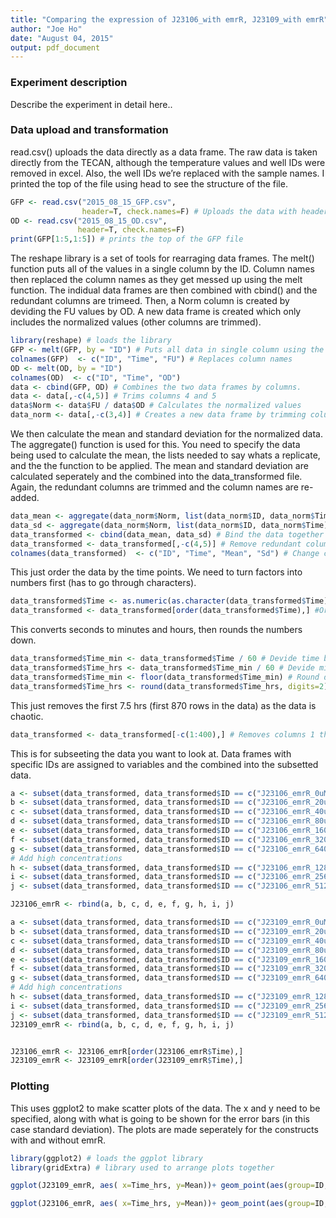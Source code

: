 ```yaml
---
title: "Comparing the expression of J23106_with emrR, J23109_with emrR"
author: "Joe Ho"
date: "August 04, 2015"
output: pdf_document
---
```


### Experiment description

Describe the experiment in detail here.. 

### Data upload and transformation

read.csv() uploads the data directly as a data frame. The raw data is taken directly from the TECAN, although the temperature values and well IDs were removed in excel. Also, the well IDs we're replaced with the sample names. I printed the top of the file using head to see the structure of the file. 

```r
GFP <- read.csv("2015_08_15_GFP.csv",
                header=T, check.names=F) # Uploads the data with header. Check names ensures that the header numbers don't get replaced with characters. 
OD <- read.csv("2015_08_15_OD.csv", 
               header=T, check.names=F)
print(GFP[1:5,1:5]) # prints the top of the GFP file
```

The reshape library is a set of tools for rearraging data frames. The melt() function puts all of the values in a single column by the ID. Column names then replaced the column names as they get messed up using the melt function. The indidual data frames are then combined with cbind() and the redundant columns are trimeed. Then, a Norm column is created by deviding the FU values by OD. A new data frame is created which only includes the normalized values (other columns are trimmed). 

```r
library(reshape) # loads the library
GFP <- melt(GFP, by = "ID") # Puts all data in single column using the individual IDs.
colnames(GFP)  <- c("ID", "Time", "FU") # Replaces column names
OD <- melt(OD, by = "ID")
colnames(OD)  <- c("ID", "Time", "OD")
data <- cbind(GFP, OD) # Combines the two data frames by columns. 
data <- data[,-c(4,5)] # Trims columns 4 and 5
data$Norm <- data$FU / data$OD # Calculates the normalized values
data_norm <- data[,-c(3,4)] # Creates a new data frame by trimming columns 3 and 4
```

We then calculate the mean and standard deviation for the normalized data. The aggregate() function is used for this. You need to specify the data being used to calculate the mean, the lists needed to say whats a replicate, and the the function to be applied. The mean and standard deviation are calculated seperately and the combined into the data_transformed file. Again, the redundant columns are trimmed and the column names are re-added. 

```r
data_mean <- aggregate(data_norm$Norm, list(data_norm$ID, data_norm$Time) , FUN = mean) # Calculate mean using the ID and time point to specify the replicate. 
data_sd <- aggregate(data_norm$Norm, list(data_norm$ID, data_norm$Time) , FUN = sd) # Calculate standard deviation using the ID and time point to specify the replicate. 
data_transformed <- cbind(data_mean, data_sd) # Bind the data together by columns
data_transformed <- data_transformed[,-c(4,5)] # Remove redundant columns
colnames(data_transformed)  <- c("ID", "Time", "Mean", "Sd") # Change column names
```

This just order the data by the time points. We need to turn factors into numbers first (has to go through characters). 

```r
data_transformed$Time <- as.numeric(as.character(data_transformed$Time)) # Converts factors to numbers
data_transformed <- data_transformed[order(data_transformed$Time),] #Orders the data by time
```

This converts seconds to minutes and hours, then rounds the numbers down. 

```r
data_transformed$Time_min <- data_transformed$Time / 60 # Devide time by 60
data_transformed$Time_hrs <- data_transformed$Time_min / 60 # Devide min by 60
data_transformed$Time_min <- floor(data_transformed$Time_min) # Round down to the nearest integer
data_transformed$Time_hrs <- round(data_transformed$Time_hrs, digits=2) # Round down to 2 digits 
```

This just removes the first 7.5 hrs (first 870 rows in the data) as the data is chaotic. 

```r
data_transformed <- data_transformed[-c(1:400),] # Removes columns 1 through 870
```

This is for subseeting the data you want to look at. Data frames with specific IDs are assigned to variables and the combined into the subsetted data. 

```r
a <- subset(data_transformed, data_transformed$ID == c("J23106_emrR_0uM Vanillin")) # Assigns ID to a
b <- subset(data_transformed, data_transformed$ID == c("J23106_emrR_20uM Vanillin"))
c <- subset(data_transformed, data_transformed$ID == c("J23106_emrR_40uM Vanillin"))
d <- subset(data_transformed, data_transformed$ID == c("J23106_emrR_80uM Vanillin"))
e <- subset(data_transformed, data_transformed$ID == c("J23106_emrR_160uM Vanillin"))
f <- subset(data_transformed, data_transformed$ID == c("J23106_emrR_320uM Vanillin"))
g <- subset(data_transformed, data_transformed$ID == c("J23106_emrR_640uM Vanillin"))
# Add high concentrations
h <- subset(data_transformed, data_transformed$ID == c("J23106_emrR_1280uM Vanillin"))
i <- subset(data_transformed, data_transformed$ID == c("J23106_emrR_2560uM Vanillin"))
j <- subset(data_transformed, data_transformed$ID == c("J23106_emrR_5120uM Vanillin"))

J23106_emrR <- rbind(a, b, c, d, e, f, g, h, i, j) 

a <- subset(data_transformed, data_transformed$ID == c("J23109_emrR_0uM Vanillin"))
b <- subset(data_transformed, data_transformed$ID == c("J23109_emrR_20uM Vanillin"))
c <- subset(data_transformed, data_transformed$ID == c("J23109_emrR_40uM Vanillin"))
d <- subset(data_transformed, data_transformed$ID == c("J23109_emrR_80uM Vanillin"))
e <- subset(data_transformed, data_transformed$ID == c("J23109_emrR_160uM Vanillin"))
f <- subset(data_transformed, data_transformed$ID == c("J23109_emrR_320uM Vanillin"))
g <- subset(data_transformed, data_transformed$ID == c("J23109_emrR_640uM Vanillin"))
# Add high concentrations
h <- subset(data_transformed, data_transformed$ID == c("J23109_emrR_1280uM Vanillin"))
i <- subset(data_transformed, data_transformed$ID == c("J23109_emrR_2560uM Vanillin"))
j <- subset(data_transformed, data_transformed$ID == c("J23109_emrR_5120uM Vanillin"))
J23109_emrR <- rbind(a, b, c, d, e, f, g, h, i, j)


J23106_emrR <- J23106_emrR[order(J23106_emrR$Time),]
J23109_emrR <- J23109_emrR[order(J23109_emrR$Time),]
```

### Plotting

This uses ggplot2 to make scatter plots of the data. The x and y need to be specified, along with what is going to be shown for the error bars (in this case standard deviation). The plots are made seperately for the constructs with and without emrR.

```r
library(ggplot2) # loads the ggplot library
library(gridExtra) # library used to arrange plots together

ggplot(J23109_emrR, aes( x=Time_hrs, y=Mean))+ geom_point(aes(group=ID, colour=ID)) + geom_errorbar(aes(ymin=Mean-Sd, ymax=Mean+Sd), width=.1, size=.05) + theme(panel.background = element_rect(fill = 'white', colour = 'black')) + ggtitle("J23109 with emrR") + geom_smooth( aes(group=J23109_emrR$ID, fill=ID), method = "loess", colour = grey) + xlab("Time (hours)") +ylab("Normalized FU 481/508")

ggplot(J23106_emrR, aes( x=Time_hrs, y=Mean))+ geom_point(aes(group=ID, colour=ID)) + geom_errorbar(aes(ymin=Mean-Sd, ymax=Mean+Sd), width=.1, size=.05) + theme(panel.background = element_rect(fill = 'white', colour = 'black')) + ggtitle("J23106 with emrR") + geom_smooth( aes(group=J23106_emrR$ID, fill=ID), method = "loess", colour = grey) + xlab("Time (hours)") +ylab("Normalized FU 481/508")


```


